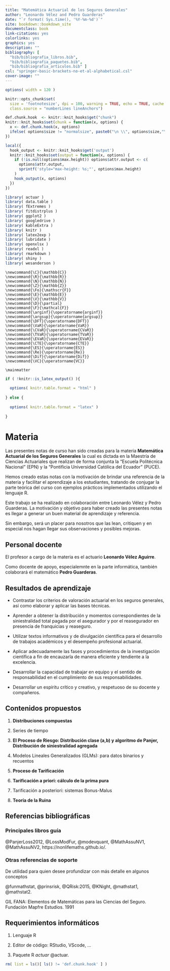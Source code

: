 ```yaml
---
title: "Matemática Actuarial de los Seguros Generales"
author: "Leonardo Vélez and Pedro Guarderas"
date: "`r format( Sys.time(), '%Y-%m-%d')`"
site: bookdown::bookdown_site
documentclass: book
link-citations: yes
colorlinks: yes
graphics: yes
description: ""
bibliography: [ 
  "bib/bibliografia_libros.bib", 
  "bib/bibliografia_paquetes.bib", 
  "bib/bibliografia_articulos.bib" ]
csl: "springer-basic-brackets-no-et-al-alphabetical.csl"
cover-image: ""
---
```


<!------------------------------------------------------------------------------------------------->
```r
options( width = 120 )

knitr::opts_chunk$set(
  size = 'footnotesize', dpi = 100, warning = TRUE, echo = TRUE, cache = TRUE, 
  class.source = "numberLines lineAnchors")

def.chunk.hook  <- knitr::knit_hooks$get("chunk")
knitr::knit_hooks$set(chunk = function(x, options) {
  x <- def.chunk.hook(x, options)
  ifelse( options$size != "normalsize", paste0("\n \\", options$size,"\n\n", x, "\n\n \\normalsize"), x)
})

local({
  hook_output <- knitr::knit_hooks$get('output')
  knitr::knit_hooks$set(output = function(x, options) {
    if (!is.null(options$max.height)) options$attr.output <- c(
      options$attr.output,
      sprintf('style="max-height: %s;"', options$max.height)
    )
    hook_output(x, options)
  })
})

library( actuar )
library( data.table )
library( fExtremes )
library( fitdistrplus )
library( ggplot2 )
library( googledrive )
library( kableExtra )
library( knitr )
library( latex2exp )
library( lubridate )
library( openxlsx )
library( readxl )
library( rmarkdown )
library( shiny )
library( wesanderson )
```

<!------------------------------------------------------------------------------------------------->
```asis
\newcommand{\C}{\mathbb{C}}
\newcommand{\R}{\mathbb{R}}
\newcommand{\N}{\mathbb{N}}
\newcommand{\Z}{\mathbb{Z}}
\newcommand{\Fo}{\mathscr{F}}
\newcommand{\E}{\mathbb{E}}
\newcommand{\V}{\mathbb{V}}
\newcommand{\D}{\partial}
\newcommand{\F}{\mathcal{F}}
\newcommand{\arginf}{\operatorname{arginf}}
\newcommand{\argsup}{\operatorname{argsup}}
\newcommand{\DFT}{\operatorname{DFT}}
\newcommand{\VaR}{\operatorname{VaR}}
\newcommand{\CVaR}{\operatorname{CVaR}}
\newcommand{\TVaR}{\operatorname{TVaR}}
\newcommand{\EVaR}{\operatorname{EVaR}}
\newcommand{\CTE}{\operatorname{CTE}}
\newcommand{\ES}{\operatorname{ES}}
\newcommand{\Re}{\operatorname{Re}}
\newcommand{\Dif}{\operatorname{Dif}}
\newcommand{\VC}{\operatorname{VC}}
```
  
```asis
\mainmatter
```

```r
if ( !knitr::is_latex_output() ){
  
  options( knitr.table.format = "html" )
  
} else {
  
  options( knitr.table.format = "latex" )
  
}
```

<!------------------------------------------------------------------------------------------------->
# Materia {#materia}

Las presentes notas de curso han sido creadas para la materia **Matemática Actuarial de los 
Seguros Generales** la cual es dictada en la Maestría de Ciencias Actuariales que realizan de forma 
conjunta la "Escuela Politécnica Nacional" (EPN) y la "Pontificia Universidad Católica del Ecuador" 
(PUCE). 

Hemos creado estas notas con la motivación de brindar una referencia de la materia y facilitar el 
aprendizaje a los estudiantes, tratando de conjugar la parte teórica del curso con ejemplos prácticos 
implementados utilizando el lenguaje R.

Este trabajo se ha realizado en colaboración entre Leonardo Vélez y Pedro Guarderas. La motivación
y objetivo para haber creado las presentes notas es llegar a generar un buen material de aprendizaje 
y referencia. 

Sin embargo, será un placer para nosotros que las lean, critiquen y en especial nos hagan llegar
sus observaciones y posibles mejoras.

<!------------------------------------------------------------------------------------------------->
## Personal docente {-}

El profesor a cargo de la materia es el actuario **Leonardo Vélez Aguirre**.

Como docente de apoyo, especialemnte en la parte informática, también colaborará el 
matemático **Pedro Guarderas**.

<!------------------------------------------------------------------------------------------------->
## Resultados de aprendizaje {-}

- Contrastar los criterios de valoración actuarial en los seguros generales, así como elaborar y 
aplicar las bases técnicas.

- Aprender a obtener la distribución y momentos correspondientes de la siniestralidad total pagada
por el asegurador y por el reasegurador en presencia de franquicias y reaseguro.

- Utilizar textos informativos y de divulgación científica para el desarrollo de trabajos académicos 
y el desempeño profesional actuarial.

- Aplicar adecuadamente las fases y procedimientos de la investigación científica a fin de encauzarla 
de manera eficiente y tendiente a la excelencia.

- Desarrollar la capacidad de trabajar en equipo y el sentido de responsabilidad en el cumplimiento 
de sus responsabilidades.

- Desarrollar un espíritu crítico y creativo, y respetuoso de su docente y compañeros.

<!------------------------------------------------------------------------------------------------->
## Contenidos propuestos {-}

1. **Distribuciones compuestas**

2. Series de tiempo

3. **El Proceso de Riesgo: Distribución clase (a,b) y algoritmo de Panjer, Distribución de 
siniestralidad agregada**

4. Modelos Lineales Generalizados (GLMs): para datos binarios y recuentos

5. **Proceso de Tarificación**

6. **Tarificación a priori: cálculo de la prima pura**

7. Tarificación a posteriori: sistemas Bonus-Malus

8. **Teoría de la Ruina**

<!------------------------------------------------------------------------------------------------->
## Referencias bibliográficas {-}

### Principales libros guía {-}

@PanjerLoss2012, 
@LossModFur, 
@modevquant, 
@MathAssuNV1, 
@MathAssuNV2, 
https://nonlifemaths.github.io/. 

<!------------------------------------------------------------------------------------------------->
### Otras referencias de soporte {-}

De utilidad para quien desee profundizar con más detalle en algunos conceptos

@funmathstat, 
@prinsrisk, 
@QRisk:2015, 
@KNight, 
@mathstat1, 
@mathstat2. 

GIL FANA: Elementos de Matemáticas para las Ciencias del Seguro. Fundación Mapfre Estudios. 1991

<!------------------------------------------------------------------------------------------------->
## Requerimientos informáticos {-}

1. Lenguaje R

2. Editor de código: RStudio, VScode, ...

3. Paquete R *actuar* @actuar.

```r
rm( list = ls()[ ls() != 'def.chunk.hook' ] )
```
